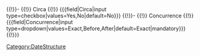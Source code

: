 <includeonly>
{{{!}}
{{!}} Date
{{!}} <nowiki>{{{field|Date|input type=date}}}</nowiki>
{{!}}-
{{!}} Circa
{{!}} <nowiki>{{{field|Circa|input type=checkbox|values=Yes,No|default=No}}}</nowiki>
{{!}}-
{{!}} Concurrence
{{!}} <nowiki>{{{field|Concurrence|input type=dropdown|values=Exact,Before,After|default=Exact|mandatory}}}</nowiki>
{{!}}}
</includeonly><noinclude>[[Category:DateStructure]]</noinclude>